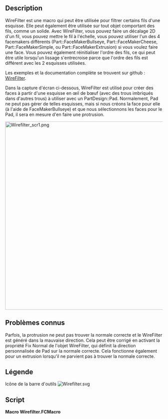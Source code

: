 <languages/>

{{Macro/fr
|Name=Macro WireFilter
|Icon=Wirefilter.svg
|Description=Filtre des lignes à partir d'esquisses, de décalages 2D, de misess à l'échelles, réorganisation de l'ordre des lignes.
|Author=TheMarkster
|Version=0.2023.10.19
|Date=2022-10-19
|FCVersion=Les versions en Python 3
|Download=[https://wiki.freecadweb.org/File:Wirefilter.svg Icône de la barre d'outils]
|Links=[https://github.com/mwganson/wirefilter Documentation complète sur Github]
}}

== Description ==

WireFilter est une macro qui peut être utilisée pour filtrer certains fils d'une esquisse. Elle peut également être utilisée sur tout objet comportant des fils, comme un solide. Avec WireFilter, vous pouvez faire un décalage 2D d'un fil, vous pouvez mettre le fil à l'échelle, vous pouvez utiliser l'un des 4 facemakers différents (Part::FaceMakerBullseye, Part::FaceMakerCheese, Part::FaceMakerSimple, ou Part::FaceMakerExtrusion) si vous voulez faire une face. Vous pouvez également réinitialiser l'ordre des fils, ce qui peut être utile lorsqu'un lissage s'entrecroise parce que l'ordre des fils est différent avec les 2 esquisses utilisées.

Les exemples et la documentation complète se trouvent sur github : [https://github.com/mwganson/wirefilter WireFilter].

Dans la capture d'écran ci-dessous, WireFilter est utilisé pour créer des faces à partir d'une esquisse en œil de bœuf (avec des trous imbriqués dans d'autres trous) à utiliser avec un PartDesign::Pad. Normalement, Pad ne peut pas gérer de telles esquisses, mais si nous créons la face pour elle (à l'aide de FaceMakerBullseye) et que nous sélectionnons les faces pour le Pad, il sera en mesure d'en faire une protrusion.

[[File:Wirefilter_scr1.png|600px]]
{{Caption|Copie d'écran de la Macro WireFilter}}

<span id="Known_Issues"></span>
== Problèmes connus ==

Parfois, la protrusion ne peut pas trouver la normale correcte et le WireFilter est généré dans la mauvaise direction. Cela peut être corrigé en activant la propriété Fix Normal de l'objet WireFilter, qui définit la direction personnalisée de Pad sur la normale correcte. Cela fonctionne également pour un extrusion lorsqu'il ne parvient pas à trouver la normale correcte.

<span id="Legend"></span>
== Légende ==

{{Codeextralink|https://gist.github.com/mwganson/0aedd5e9057650d0a1f0483f3cc2fa6c/raw/28575fbb2042790d779bcd293c048a4123f4a771/wirefilter.FCMacro|wirefilter.FCMacro}}

Icône de la barre d'outils
[[Image:Wirefilter.svg]]

== Script ==

'''Macro Wirefilter.FCMacro'''

{{CodeDownload|https://gist.github.com/mwganson/0aedd5e9057650d0a1f0483f3cc2fa6c|Wirefilter.FCMacro}}